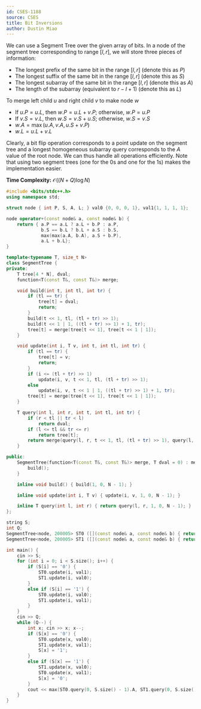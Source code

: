 ```yaml
---
id: CSES-1188
source: CSES
title: Bit Inversions
author: Dustin Miao
---
```


We can use a Segment Tree over the given array of bits. In a node of the segment tree corresponding to range $[l, r]$, we will store three pieces of information:
- The longest prefix of the same bit in the range $[l, r]$ (denote this as $P$)
- The longest suffix of the same bit in the range $[l, r]$ (denote this as $S$)
- The longest subarray of the same bit in the range $[l, r]$ (denote this as $A$)
- The length of the subarray (equivalent to $r - l + 1$) (denote this as $L$)

To merge left child $u$ and right child $v$ to make node $w$
- If $u.P = u.L$, then $w.P = u.L + v.P$; otherwise, $w.P = u.P$
- If $v.S = v.L$, then $w.S = v.S + u.S$; otherwise, $w.S = v.S$
- $w.A = \max(u.A, v.A, u.S + v.P)$
- $w.L = u.L + v.L$

Clearly, a bit flip operation corresponds to a point update on the segment tree and a longest homogeneous subarray query corresponds to the $A$ value of 
the root node. We can thus handle all operations efficiently. Note that using two segment trees (one for the 0s and one for the 1s) makes the implementation 
easier. 

**Time Complexity:** $\mathcal{O}((N + Q)\log N)$

<LanguageSection>

<CPPSection>
  
```cpp
#include <bits/stdc++.h>
using namespace std;

struct node { int P, S, A, L; } val0 {0, 0, 0, 1}, val1{1, 1, 1, 1};

node operator+(const node& a, const node& b) {
	return { a.P == a.L ? a.L + b.P : a.P,
			 b.S == b.L ? b.L + a.S : b.S, 
			 max(max(a.A, b.A), a.S + b.P),
			 a.L + b.L};
}

template<typename T, size_t N>
class SegmentTree {
private:
	T tree[4 * N], dval;
	function<T(const T&, const T&)> merge;

	void build(int t, int tl, int tr) {
		if (tl == tr) {
			tree[t] = dval;
			return;
		}
		build(t << 1, tl, (tl + tr) >> 1);
		build(t << 1 | 1, ((tl + tr) >> 1) + 1, tr);
		tree[t] = merge(tree[t << 1], tree[t << 1 | 1]);
	} 

	void update(int i, T v, int t, int tl, int tr) {
		if (tl == tr) {
			tree[t] = v;
			return;
		}
		if (i <= (tl + tr) >> 1) 
			update(i, v, t << 1, tl, (tl + tr) >> 1);
		else 
			update(i, v, t << 1 | 1, ((tl + tr) >> 1) + 1, tr);
		tree[t] = merge(tree[t << 1], tree[t << 1 | 1]);
	}

	T query(int l, int r, int t, int tl, int tr) {
		if (r < tl || tr < l)
			return dval;
		if (l <= tl && tr <= r)
			return tree[t];
		return merge(query(l, r, t << 1, tl, (tl + tr) >> 1), query(l, r, t << 1 | 1, ((tl + tr) >> 1) + 1, tr));
	}

public:
	SegmentTree(function<T(const T&, const T&)> merge, T dval = 0) : merge(merge), dval(dval) {
		build();
	}

	inline void build() { build(1, 0, N - 1); }

	inline void update(int i, T v) { update(i, v, 1, 0, N - 1); }

	inline T query(int l, int r) { return query(l, r, 1, 0, N - 1); }
};

string S;
int Q;
SegmentTree<node, 200005> ST0 ([](const node& a, const node& b) { return a + b; }, val0);
SegmentTree<node, 200005> ST1 ([](const node& a, const node& b) { return a + b; }, val0);

int main() {
	cin >> S;
	for (int i = 0; i < S.size(); i++) {
		if (S[i] == '0') {
			ST0.update(i, val1);
			ST1.update(i, val0);
		}
		else if (S[i] == '1') {
			ST0.update(i, val0);
			ST1.update(i, val1);
		}
	}
	cin >> Q;
	while (Q--) {
		int x; cin >> x; x--;
		if (S[x] == '0') {
			ST0.update(x, val0);
			ST1.update(x, val1);
			S[x] = '1';
		}
		else if (S[x] == '1') {
			ST1.update(x, val0);
			ST0.update(x, val1);
			S[x] = '0';
		}
		cout << max(ST0.query(0, S.size() - 1).A, ST1.query(0, S.size() - 1).A) << ' ';
	}
}
```

</CPPSection>
</LanguageSection>
